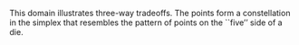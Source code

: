 \begin{tcolorbox}
Which one of the following flight itineraries would you choose? All involve two
flights and have a total duration of six hours.

\begin{tabular}{cccc}
\hline
	ID & 1st flight & Layover & 2nd flight \\ \hline
	a. & 1:30 & 1:15 & 3:15 \\ 
	b. & 3:15 & 1:15 & 1:30 \\ 
	c. & 2:15 & 1:30 & 2:15 \\ 
	d. & 1:30 & 1:45 & 2:45 \\ 
	e. & 2:45 & 1:45 & 1:30 \\ \hline
\end{tabular}
\end{tcolorbox}

This domain illustrates three-way tradeoffs.
The points form a constellation in the simplex that resembles the pattern of points on the ``five'' side of a die.
